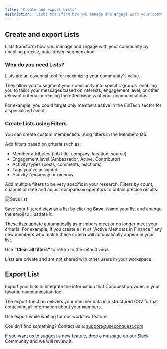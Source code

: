 ```yaml
---
title: 'Create and export Lists'
description: 'Lists transform how you manage and engage with your community by enabling precise, data-driven segmentation'
---
```


## Create and export Lists

Lists transform how you manage and engage with your community by enabling precise, data-driven segmentation.

### Why do you need Lists?

Lists are an essential tool for maximizing your community's value.

They allow you to segment your community into specific groups, enabling you to tailor your messages based on interests, engagement level, or other relevant criteria increasing the effectiveness of your communications.

For example, you could target only members active in the FinTech sector for a specialized event.

### Create Lists using Filters

You can create custom member lists using filters in the Members tab.

Add filters based on criteria such as:

- Member attributes (job title, company, location, source)
- Engagement level (Ambassador, Active, Contributor)
- Activity types (posts, comments, reactions)
- Tags you've assigned
- Activity frequency or recency

Add multiple filters to be very specific in your research. Filters by count, channel or date and adjust comparison operators to obtain precise results.

<Frame>
    <img src="/images/save-list.png" alt="Save list" />
</Frame>

Save your filtered view as a list by clicking **Save.** Name your list and change the emoji to illustrate it.  

These lists update automatically as members meet or no longer meet your criteria. For example, if you create a list of "Active Members in Finance," any new members who match these criteria will automatically appear in your list.

Use **"Clear all filters"** to return to the default view.

<Tip>
    Lists are private and are not shared with other users in your workspace.
</Tip>

## Export List

Export your lists to integrate the information that Conquest provides in your favorite communication tool.

The export function delivers your member data in a structured CSV format containing all information about your members.

<Tip>
    Use export while waiting for our workflow feature. 
</Tip>

Couldn’t find something? Contact us at [support@useconquest.com](mailto:support@useconquest.com)

If you want us to suggest a new feature, drop a message on our Slack Community and we will review it.